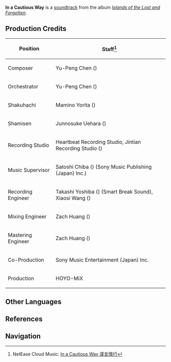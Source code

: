 {{Soundtrack Infobox
|title          =
|image          = Islands of the Lost and Forgotten.png
|album          = Islands of the Lost and Forgotten
|disc           = 1
|number         = 19
|featured       =
|featured2      =
|featured3      =
|featured_disc  =
|featured_disc2 =
|featured_disc3 =
|youtube_id     = ZHONxE_DI78
|youtube_time   = 1
|spotify_id     = 3OfQ5RZgbpcV2glRoEP0a2
|played_in      = Interior
|during         = [[Tenryou Commission Headquarters]]
|domain         =
|previous       = Narukami-Bayashi
|next           = Silent Seclusion
}}
'''In a Cautious Way''' is a [[soundtrack]] from the album ''[[Islands of the Lost and Forgotten]]''.

==Production Credits==
{| class="wikitable" style="text-align:left; height:0.5em"
! Position
! Staff<ref>NetEase Cloud Music: [https://music.163.com/#/song?id=1937114205 In a Cautious Way 谨言慎行]</ref>
|-
! Composer
| Yu-Peng Chen ({{Lang|zh=陈致逸|mini=1}})
|-
! Orchestrator
| Yu-Peng Chen ({{Lang|zh=陈致逸|mini=1}})
|-
! Shakuhachi
| Mamino Yorita ({{Lang|ja=寄田真見乃|mini=1}})
|-
! Shamisen
| Junnosuke Uehara ({{Lang|ja=上原潤之助|mini=1}})
|-
! Recording Studio
| Heartbeat Recording Studio, Jintian Recording Studio ({{Lang|zh=金田录音棚|mini=1}})
|-
! Music Supervisor
| Satoshi Chiba ({{Lang|ja=千葉智史|mini=1}}) (Sony Music Publishing (Japan) Inc.)
|-
! Recording Engineer
| Takashi Yoshiba ({{Lang|ja=吉羽貴史|mini=1}}) (Smart Break Sound), Xiaosi Wang ({{Lang|zh=王小四|mini=1}})
|-
! Mixing Engineer
| Zach Huang ({{Lang|zh=黄巍|mini=1}})
|-
! Mastering Engineer
| Zach Huang ({{Lang|zh=黄巍|mini=1}})
|-
! Co-Production
| Sony Music Entertainment (Japan) Inc.
|-
! Production
| HOYO-MiX
|}
<!--
==Videos==
<gallery hideaddbutton="true" captionalign="center">
</gallery>

==Trivia==
-->
==Other Languages==
{{Other Languages
|default_hidden = 1
|en      = In a Cautious Way
|zhs     = 谨言慎行
|zhs_rm  = Jǐnyán-shènxíng
|ja      = 謹言慎行
|ja_rm   = Kingenshinkou{{Assumed}}
}}

==References==
{{Reflist}}

==Navigation==
{{Soundtrack Navbox|Islands of the Lost and Forgotten}}